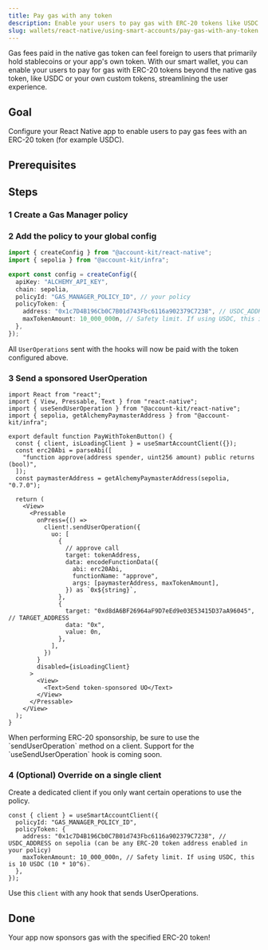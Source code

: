 ```yaml
---
title: Pay gas with any token
description: Enable your users to pay gas with ERC-20 tokens like USDC via Gas Manager
slug: wallets/react-native/using-smart-accounts/pay-gas-with-any-token
---
```


Gas fees paid in the native gas token can feel foreign to users that primarily hold stablecoins or your app's own token. With our smart wallet, you can enable your users to pay for gas with ERC-20 tokens beyond the native gas token, like USDC or your own custom tokens, streamlining the user experience.

<Markdown src="../../../shared/sponsor-gas-erc20-how-it-works.mdx" />

## Goal

Configure your React Native app to enable users to pay gas fees with an ERC-20 token (for example USDC).

## Prerequisites

<Markdown src="../../../shared/sponsor-gas-erc20-prerequisites.mdx" />

## Steps

### 1 Create a Gas Manager policy

<Markdown src="../../../shared/sponsor-gas-erc20-create-policy.mdx" />

### 2 Add the policy to your global config

```ts twoslash config.ts
import { createConfig } from "@account-kit/react-native";
import { sepolia } from "@account-kit/infra";

export const config = createConfig({
  apiKey: "ALCHEMY_API_KEY",
  chain: sepolia,
  policyId: "GAS_MANAGER_POLICY_ID", // your policy
  policyToken: {
    address: "0x1c7D4B196Cb0C7B01d743Fbc6116a902379C7238", // USDC_ADDRESS on sepolia (can be any ERC-20 token address enabled in your policy)
    maxTokenAmount: 10_000_000n, // Safety limit. If using USDC, this is 10 USDC (10 * 10^6).
  },
});
```

All `UserOperations` sent with the hooks will now be paid with the token configured above.

### 3 Send a sponsored UserOperation

```tsx twoslash
import React from "react";
import { View, Pressable, Text } from "react-native";
import { useSendUserOperation } from "@account-kit/react-native";
import { sepolia, getAlchemyPaymasterAddress } from "@account-kit/infra";

export default function PayWithTokenButton() {
  const { client, isLoadingClient } = useSmartAccountClient({});
  const erc20Abi = parseAbi([
    "function approve(address spender, uint256 amount) public returns (bool)",
  ]);
  const paymasterAddress = getAlchemyPaymasterAddress(sepolia, "0.7.0");

  return (
    <View>
      <Pressable
        onPress={() =>
          client!.sendUserOperation({
            uo: [
              {
                // approve call
                target: tokenAddress,
                data: encodeFunctionData({
                  abi: erc20Abi,
                  functionName: "approve",
                  args: [paymasterAddress, maxTokenAmount],
                }) as `0x${string}`,
              },
              {
                target: "0xd8dA6BF26964aF9D7eEd9e03E53415D37aA96045", // TARGET_ADDRESS
                data: "0x",
                value: 0n,
              },
            ],
          })
        }
        disabled={isLoadingClient}
      >
        <View>
          <Text>Send token-sponsored UO</Text>
        </View>
      </Pressable>
    </View>
  );
}
```

<Tip>
  When performing ERC-20 sponsorship, be sure to use the `sendUserOperation`
  method on a client. Support for the `useSendUserOperation` hook is coming
  soon.
</Tip>

### 4 (Optional) Override on a single client

Create a dedicated client if you only want certain operations to use the policy.

```tsx twoslash
const { client } = useSmartAccountClient({
  policyId: "GAS_MANAGER_POLICY_ID",
  policyToken: {
    address: "0x1c7D4B196Cb0C7B01d743Fbc6116a902379C7238", // USDC_ADDRESS on sepolia (can be any ERC-20 token address enabled in your policy)
    maxTokenAmount: 10_000_000n, // Safety limit. If using USDC, this is 10 USDC (10 * 10^6).
  },
});
```

Use this `client` with any hook that sends UserOperations.

## Done

Your app now sponsors gas with the specified ERC-20 token!
